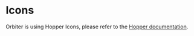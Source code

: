 
<Meta
    title="Materials/Icons"
    id="icons"
/>

# Icons

Orbiter is using Hopper Icons, please refer to the [Hopper documentation](https://hopper.workleap.design/icons/getting-started/introduction).
